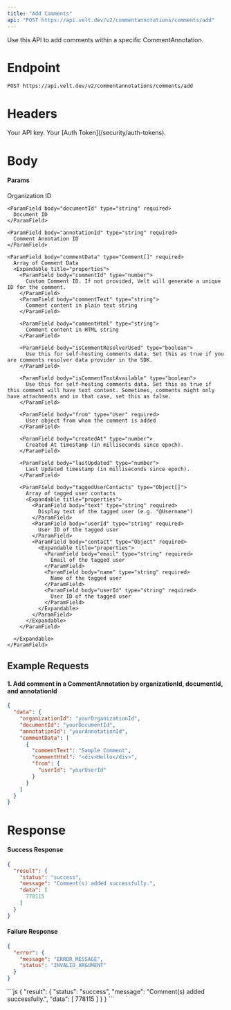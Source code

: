 ```yaml
---
title: "Add Comments"
api: "POST https://api.velt.dev/v2/commentannotations/comments/add"
---
```


Use this API to add comments within a specific CommentAnnotation.

# Endpoint

`POST https://api.velt.dev/v2/commentannotations/comments/add`

# Headers

<ParamField header="x-velt-api-key" type="string" required>
  Your API key.
</ParamField>

<ParamField header="x-velt-auth-token" type="string" required>
  Your [Auth Token](/security/auth-tokens).
</ParamField>

# Body

#### Params

<ParamField body="data" type="object" required>
  <Expandable title="properties">
    <ParamField body="organizationId" type="string" required>
      Organization ID
    </ParamField>

    <ParamField body="documentId" type="string" required>
      Document ID
    </ParamField>

    <ParamField body="annotationId" type="string" required>
      Comment Annotation ID
    </ParamField>

    <ParamField body="commentData" type="Comment[]" required>
      Array of Comment Data
      <Expandable title="properties">
        <ParamField body="commentId" type="number">
          Custom Comment ID. If not provided, Velt will generate a unique ID for the comment.
        </ParamField>
        <ParamField body="commentText" type="string">
          Comment content in plain text string
        </ParamField>

        <ParamField body="commentHtml" type="string">
          Comment content in HTML string
        </ParamField>

        <ParamField body="isCommentResolverUsed" type="boolean">
          Use this for self-hosting comments data. Set this as true if you are comments resolver data provider in the SDK.
        </ParamField>

        <ParamField body="isCommentTextAvailable" type="boolean">
          Use this for self-hosting comments data. Set this as true if this comment will have text content. Sometimes, comments might only have attachments and in that case, set this as false.
        </ParamField>

        <ParamField body="from" type="User" required>
          User object from whom the comment is added
        </ParamField>

        <ParamField body="createdAt" type="number">
          Created At timestamp (in milliseconds since epoch).
        </ParamField>

        <ParamField body="lastUpdated" type="number">
          Last Updated timestamp (in milliseconds since epoch).
        </ParamField>

        <ParamField body="taggedUserContacts" type="Object[]">
          Array of tagged user contacts
          <Expandable title="properties">
            <ParamField body="text" type="string" required>
              Display text of the tagged user (e.g. "@Username")
            </ParamField>
            <ParamField body="userId" type="string" required>
              User ID of the tagged user
            </ParamField>
            <ParamField body="contact" type="Object" required>
              <Expandable title="properties">
                <ParamField body="email" type="string" required>
                  Email of the tagged user
                </ParamField>
                <ParamField body="name" type="string" required>
                  Name of the tagged user
                </ParamField>
                <ParamField body="userId" type="string" required>
                  User ID of the tagged user
                </ParamField>
              </Expandable>
            </ParamField>
          </Expandable>
        </ParamField>
  
      </Expandable>
    </ParamField>
  </Expandable>
</ParamField>


## **Example Requests**

#### 1. Add comment in a CommentAnnotation by organizationId, documentId, and annotationId

```JSON
{
  "data": {
    "organizationId": "yourOrganizationId",
    "documentId": "yourDocumentId",
    "annotationId": "yourAnnotationId",
    "commentData": [
      {
        "commentText": "Sample Comment",
        "commentHtml": "<div>Hello</div>",
        "from": {
          "userId": "yourUserId"
        }
      }
    ]
  }
}
```

# Response

#### Success Response

```JSON
{
  "result": {
    "status": "success",
    "message": "Comment(s) added successfully.",
    "data": [
      778115
    ]
  }
}
```

#### Failure Response

```JSON
{
  "error": {
    "message": "ERROR_MESSAGE",
    "status": "INVALID_ARGUMENT"
  }
}
```

<ResponseExample>
```js
{
  "result": {
    "status": "success",
    "message": "Comment(s) added successfully.",
    "data": [
      778115
    ]
  }
}
```
</ResponseExample>